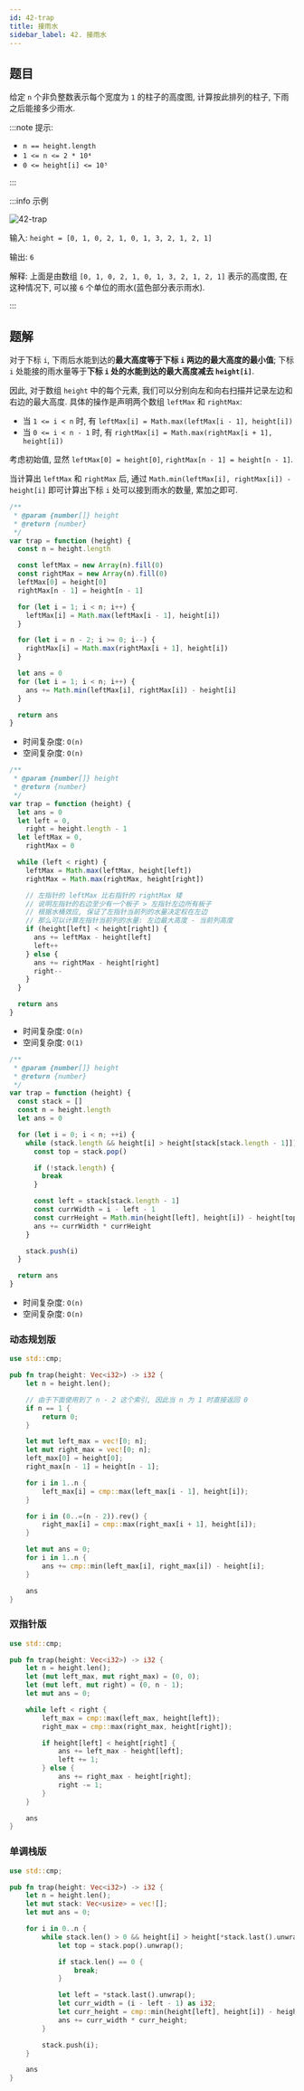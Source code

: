 ```yaml
---
id: 42-trap
title: 接雨水
sidebar_label: 42. 接雨水
---
```


## 题目

给定 `n` 个非负整数表示每个宽度为 `1` 的柱子的高度图, 计算按此排列的柱子, 下雨之后能接多少雨水.

:::note 提示:

- `n == height.length`
- `1 <= n <= 2 * 10⁴`
- `0 <= height[i] <= 10⁵`

:::

:::info 示例

![42-trap](../../static/img/42-trap.png)

输入: `height = [0, 1, 0, 2, 1, 0, 1, 3, 2, 1, 2, 1]`

输出: `6`

解释: 上面是由数组 `[0, 1, 0, 2, 1, 0, 1, 3, 2, 1, 2, 1]` 表示的高度图,
在这种情况下, 可以接 `6` 个单位的雨水(蓝色部分表示雨水).

:::

## 题解


<Tabs>
  <TabItem value="JavaScript - 动态规划" label="JavaScript - 动态规划">

对于下标 `i`, 下雨后水能到达的**最大高度等于下标 `i` 两边的最大高度的最小值**; 下标 `i` 处能接的雨水量等于**下标 `i` 处的水能到达的最大高度减去 `height[i]`**.

因此, 对于数组 `height` 中的每个元素, 我们可以分别向左和向右扫描并记录左边和右边的最大高度. 具体的操作是声明两个数组 `leftMax` 和 `rightMax`:

- 当 `1 <= i < n` 时, 有 `leftMax[i] = Math.max(leftMax[i - 1], height[i])`
- 当 `0 <= i < n - 1` 时, 有 `rightMax[i] = Math.max(rightMax[i + 1], height[i])`

考虑初始值, 显然 `leftMax[0] = height[0]`, `rightMax[n - 1] = height[n - 1]`.

当计算出 `leftMax` 和 `rightMax` 后, 通过 `Math.min(leftMax[i], rightMax[i]) - height[i]` 即可计算出下标 `i` 处可以接到雨水的数量, 累加之即可.

```ts
/**
 * @param {number[]} height
 * @return {number}
 */
var trap = function (height) {
  const n = height.length

  const leftMax = new Array(n).fill(0)
  const rightMax = new Array(n).fill(0)
  leftMax[0] = height[0]
  rightMax[n - 1] = height[n - 1]

  for (let i = 1; i < n; i++) {
    leftMax[i] = Math.max(leftMax[i - 1], height[i])
  }

  for (let i = n - 2; i >= 0; i--) {
    rightMax[i] = Math.max(rightMax[i + 1], height[i])
  }

  let ans = 0
  for (let i = 1; i < n; i++) {
    ans += Math.min(leftMax[i], rightMax[i]) - height[i]
  }

  return ans
}
```

- 时间复杂度: `O(n)`
- 空间复杂度: `O(n)`

</TabItem>
<TabItem value="JavaScript - 双指针" label="JavaScript - 双指针" default>

```ts
/**
 * @param {number[]} height
 * @return {number}
 */
var trap = function (height) {
  let ans = 0
  let left = 0,
    right = height.length - 1
  let leftMax = 0,
    rightMax = 0

  while (left < right) {
    leftMax = Math.max(leftMax, height[left])
    rightMax = Math.max(rightMax, height[right])

    // 左指针的 leftMax 比右指针的 rightMax 矮
    // 说明左指针的右边至少有一个板子 > 左指针左边所有板子
    // 根据水桶效应, 保证了左指针当前列的水量决定权在左边
    // 那么可以计算左指针当前列的水量: 左边最大高度 - 当前列高度
    if (height[left] < height[right]) {
      ans += leftMax - height[left]
      left++
    } else {
      ans += rightMax - height[right]
      right--
    }
  }

  return ans
}
```

- 时间复杂度: `O(n)`
- 空间复杂度: `O(1)`

</TabItem>
<TabItem value="JavaScript - 单调栈" label="JavaScript - 单调栈">

```ts
/**
 * @param {number[]} height
 * @return {number}
 */
var trap = function (height) {
  const stack = []
  const n = height.length
  let ans = 0

  for (let i = 0; i < n; ++i) {
    while (stack.length && height[i] > height[stack[stack.length - 1]]) {
      const top = stack.pop()

      if (!stack.length) {
        break
      }

      const left = stack[stack.length - 1]
      const currWidth = i - left - 1
      const currHeight = Math.min(height[left], height[i]) - height[top]
      ans += currWidth * currHeight
    }

    stack.push(i)
  }

  return ans
}
```

- 时间复杂度: `O(n)`
- 空间复杂度: `O(n)`

</TabItem>
<TabItem value="Rust" label="Rust">

### 动态规划版

```rust
use std::cmp;

pub fn trap(height: Vec<i32>) -> i32 {
    let n = height.len();

    // 由于下面使用到了 n - 2 这个索引, 因此当 n 为 1 时直接返回 0
    if n == 1 {
        return 0;
    }

    let mut left_max = vec![0; n];
    let mut right_max = vec![0; n];
    left_max[0] = height[0];
    right_max[n - 1] = height[n - 1];

    for i in 1..n {
        left_max[i] = cmp::max(left_max[i - 1], height[i]);
    }

    for i in (0..=(n - 2)).rev() {
        right_max[i] = cmp::max(right_max[i + 1], height[i]);
    }

    let mut ans = 0;
    for i in 1..n {
        ans += cmp::min(left_max[i], right_max[i]) - height[i];
    }

    ans
}
```

### 双指针版

```rust
use std::cmp;

pub fn trap(height: Vec<i32>) -> i32 {
    let n = height.len();
    let (mut left_max, mut right_max) = (0, 0);
    let (mut left, mut right) = (0, n - 1);
    let mut ans = 0;

    while left < right {
        left_max = cmp::max(left_max, height[left]);
        right_max = cmp::max(right_max, height[right]);

        if height[left] < height[right] {
            ans += left_max - height[left];
            left += 1;
        } else {
            ans += right_max - height[right];
            right -= 1;
        }
    }

    ans
}
```

### 单调栈版

```rust
use std::cmp;

pub fn trap(height: Vec<i32>) -> i32 {
    let n = height.len();
    let mut stack: Vec<usize> = vec![];
    let mut ans = 0;

    for i in 0..n {
        while stack.len() > 0 && height[i] > height[*stack.last().unwrap()] {
            let top = stack.pop().unwrap();

            if stack.len() == 0 {
                break;
            }

            let left = *stack.last().unwrap();
            let curr_width = (i - left - 1) as i32;
            let curr_height = cmp::min(height[left], height[i]) - height[top];
            ans += curr_width * curr_height;
        }

        stack.push(i);
    }

    ans
}
```

</TabItem>
</Tabs>
